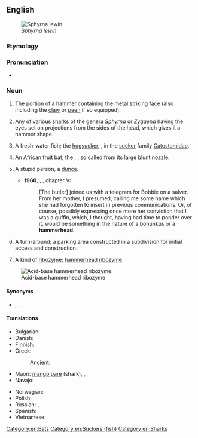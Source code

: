 ==English==
{{wikipedia}}
{{wikispecies}}

[[File:Hammerhead shark.jpg|thumb|''Sphyrna lewin'']]

===Etymology===
{{compound|en|hammer|head}}

===Pronunciation===
* {{audio|en|En-au-hammerhead.ogg|Audio (AU)}}

===Noun===
{{en-noun}}

# The portion of a hammer containing the metal striking face (also including the [[claw]] or [[peen]] if so equipped).
# {{lb|en|zoology}} Any of various [[shark]]s of the genera ''[[Sphyrna]]'' or ''[[Zygaena]]'' having the eyes set on projections from the sides of the head, which gives it a hammer shape.
# {{lb|en|zoology}} A fresh-water fish; the [[hogsucker]], {{taxlink|Hypentelium nigricans|species}}, in the [[sucker]] family [[Catostomidae]].
# {{lb|en|zoology}} An African fruit bat, the {{vern|hammer-headed fruit bat}}, {{taxlink|Hypsignathus monstrosus|species|noshow=1}}, so called from its large blunt nozzle.
# {{lb|en|slang}} A stupid person, a [[dunce]].
#* '''1960''', {{w|P. G. Wodehouse}}, ''{{w|Jeeves in the Offing}}'', chapter V:
#*: [The butler] joined us with a telegram for Bobbie on a salver. From her mother, I presumed, calling me some name which she had forgotten to insert in previous communications. Or, of course, possibly expressing once more her conviction that I was a guffin, which, I thought, having had time to ponder over it, would be something in the nature of a bohunkus or a '''hammerhead'''.
#  A turn-around; a parking area constructed in a subdivision for initial access and construction.
# {{lb|en|biology}} A kind of [[ribozyme]]; [[hammerhead ribozyme]].
[[File:Acid_base_hammerhead_ribozyme.png|thumb|Acid-base hammerhead ribozyme]]

====Synonyms====
* {{sense|shark}} {{l|en|hammerhead shark}}, {{vern|hammer fish}}, {{vern|balance fish}}

====Translations====
{{trans-top|shark}}
* Bulgarian: {{t|bg|акула-чук|f}}
* Danish: {{t|da|hammerhaj}}
* Finnish: {{t+|fi|vasarahai}}
* Greek:
*: Ancient: {{t|grc|ζύγαινα|f}}
* Maori: [[mangō pare]] (shark), {{t|mi|mangōpare}}, {{t|mi|kakere}}
* Navajo: {{t|nv|łóóʼ hashkéhé bitsiiʼ dikʼání}}
{{trans-mid}}
* Norwegian: {{t|no|hammerhai|m}}
* Polish: {{t|pl|rekin młot|m}}
* Russian: {{t+|ru|аку́ла-мо́лот|f}}, {{t|ru|ры́ба-мо́лот|f}}
* Spanish: {{t|es|cornudilla|f}}
* Vietnamese: {{t|vi|cá mập đầu búa}}
{{trans-bottom}}

[[Category:en:Bats]]
[[Category:en:Suckers (fish)]]
[[Category:en:Sharks]]